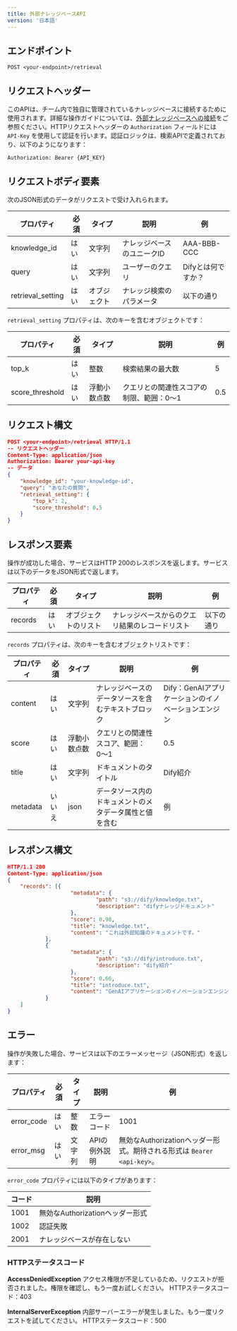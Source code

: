 ```yaml
---
title: 外部ナレッジベースAPI
version: '日本語'
---
```


## エンドポイント

```
POST <your-endpoint>/retrieval
```

## リクエストヘッダー

このAPIは、チーム内で独自に管理されているナレッジベースに接続するために使用されます。詳細な操作ガイドについては、[外部ナレッジベースへの接続](../knowledge-base-creation/connect-external-knowledge-base)をご参照ください。HTTPリクエストヘッダーの `Authorization` フィールドには `API-Key` を使用して認証を行います。認証ロジックは、検索APIで定義されており、以下のようになります：

```
Authorization: Bearer {API_KEY}
```

## リクエストボディ要素

次のJSON形式のデータがリクエストで受け入れられます。

| プロパティ | 必須 | タイプ | 説明 | 例 |
|------|----------|------|------|--------|
| knowledge_id | はい | 文字列 | ナレッジベースのユニークID | AAA-BBB-CCC |
| query | はい | 文字列 | ユーザーのクエリ | Difyとは何ですか？ |
| retrieval_setting | はい | オブジェクト | ナレッジ検索のパラメータ | 以下の通り |

`retrieval_setting` プロパティは、次のキーを含むオブジェクトです：

| プロパティ | 必須 | タイプ | 説明 | 例 |
|------|----------|------|------|--------|
| top_k | はい | 整数 | 検索結果の最大数 | 5 |
| score_threshold | はい | 浮動小数点数 | クエリとの関連性スコアの制限、範囲：0〜1 | 0.5 |

## リクエスト構文

```json
POST <your-endpoint>/retrieval HTTP/1.1
-- リクエストヘッダー
Content-Type: application/json
Authorization: Bearer your-api-key
-- データ
{
    "knowledge_id": "your-knowledge-id",
    "query": "あなたの質問",
    "retrieval_setting": {
        "top_k": 2,
        "score_threshold": 0.5
    }
}
```

## レスポンス要素

操作が成功した場合、サービスはHTTP 200のレスポンスを返します。サービスは以下のデータをJSON形式で返します。

| プロパティ | 必須 | タイプ | 説明 | 例 |
|------|----------|------|------|--------|
| records | はい | オブジェクトのリスト | ナレッジベースからのクエリ結果のレコードリスト | 以下の通り |

`records` プロパティは、次のキーを含むオブジェクトリストです：

| プロパティ | 必須 | タイプ | 説明 | 例 |
|------|----------|------|------|--------|
| content | はい | 文字列 | ナレッジベースのデータソースを含むテキストブロック | Dify：GenAIアプリケーションのイノベーションエンジン |
| score | はい | 浮動小数点数 | クエリとの関連性スコア、範囲：0〜1 | 0.5 |
| title | はい | 文字列 | ドキュメントのタイトル | Dify紹介 |
| metadata | いいえ | json | データソース内のドキュメントのメタデータ属性と値を含む | 例 |

## レスポンス構文

```json
HTTP/1.1 200
Content-Type: application/json
{
    "records": [{
                    "metadata": {
                            "path": "s3://dify/knowledge.txt",
                            "description": "difyナレッジドキュメント"
                    },
                    "score": 0.98,
                    "title": "knowledge.txt",
                    "content": "これは外部知識のドキュメントです。"
            },
            {
                    "metadata": {
                            "path": "s3://dify/introduce.txt",
                            "description": "dify紹介"
                    },
                    "score": 0.66,
                    "title": "introduce.txt",
                    "content": "GenAIアプリケーションのイノベーションエンジン"
            }
    ]
}
```

## エラー

操作が失敗した場合、サービスは以下のエラーメッセージ（JSON形式）を返します：

| プロパティ | 必須 | タイプ | 説明 | 例 |
|------|----------|------|------|--------|
| error_code | はい | 整数 | エラーコード | 1001 |
| error_msg | はい | 文字列 | APIの例外説明 | 無効なAuthorizationヘッダー形式。期待される形式は `Bearer <api-key>`。 |

`error_code` プロパティには以下のタイプがあります：

| コード | 説明 |
|------|------|
| 1001 | 無効なAuthorizationヘッダー形式 |
| 1002 | 認証失敗 |
| 2001 | ナレッジベースが存在しない |

### HTTPステータスコード

**AccessDeniedException**
アクセス権限が不足しているため、リクエストが拒否されました。権限を確認し、もう一度お試しください。
HTTPステータスコード：403

**InternalServerException**
内部サーバーエラーが発生しました。もう一度リクエストを試してください。
HTTPステータスコード：500